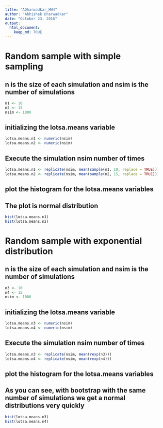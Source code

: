 ```yaml
---
title: "ADharwadkar_HW4"
author: "Abhishek Dharwadkar"
date: "October 23, 2016"
output: 
  html_document:
    keep_md: TRUE
---
```


# Random sample with simple sampling
## n is the size of each simulation and nsim is the number of simulations
```r
n1 <- 10
n2 <- 15
nsim <- 1000
```

## initializing the lotsa.means variable
```r
lotsa.means.n1 <- numeric(nsim)
lotsa.means.n2 <- numeric(nsim)
```

## Execute the simulation nsim number of times
```r
lotsa.means.n1 <- replicate(nsim, mean(sample(n1, 10, replace = TRUE)))
lotsa.means.n2 <- replicate(nsim, mean(sample(n2, 15, replace = TRUE)))
```

## plot the histogram for the lotsa.means variables
## The plot is normal distribution
```r
hist(lotsa.means.n1)
hist(lotsa.means.n2)
```

# Random sample with exponential distribution
## n is the size of each simulation and nsim is the number of simulations
```r
n3 <- 10
n4 <- 15
nsim <- 1000
```

## initializing the lotsa.means variable
```r
lotsa.means.n3 <- numeric(nsim)
lotsa.means.n4 <- numeric(nsim)
```

## Execute the simulation nsim number of times
```r
lotsa.means.n3 <- replicate(nsim, mean(rexp(n3)))
lotsa.means.n4 <- replicate(nsim, mean(rexp(n4)))
```

## plot the histogram for the lotsa.means variables
## As you can see, with bootstrap with the same number of simulations we get a normal distributions very quickly
```r
hist(lotsa.means.n3)
hist(lotsa.means.n4)
```